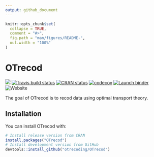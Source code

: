 ```yaml
---
output: github_document
---
```


```r
knitr::opts_chunk$set(
  collapse = TRUE,
  comment = "#>",
  fig.path = "man/figures/README-",
  out.width = "100%"
)
```
# OTrecod

<!-- badges: start -->
[![](https://img.shields.io/badge/docs-latest-blue.svg)](https://juliavlasov.github.io/SemiLagrangian.jl/dev)
[![Travis build status](https://travis-ci.org/otrecoding/OTrecod.svg?branch=master)](https://travis-ci.org/otrecoding/OTrecod)
[![CRAN status](https://www.r-pkg.org/badges/version/OTrecod)](https://cran.r-project.org/package=OTrecod)
[![codecov](https://codecov.io/gh/otrecoding/OTrecod/branch/master/graph/badge.svg)](https://codecov.io/gh/otrecoding/OTrecod)
[![Launch binder](http://mybinder.org/badge.svg)](https://mybinder.org/v2/gh/otrecoding/OTrecod/master)
![Website](https://img.shields.io/website?url=https%3A%2F%2Fotrecoding.github.io%2FOTrecod%2F)
<!-- badges: end -->

The goal of OTrecod is to recod data using optimal transport theory.

## Installation

You can install OTrecod with:

```r
# Install release version from CRAN
install.packages("OTrecod")
# Install development version from GitHub
devtools::install_github("otrecoding/OTrecod")
```
